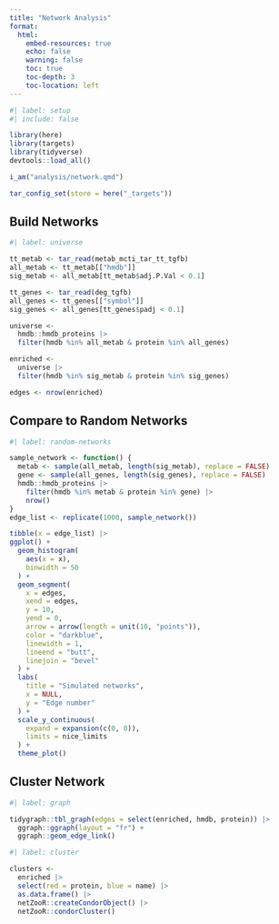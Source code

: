 ```yaml
---
title: "Network Analysis"
format: 
  html:
    embed-resources: true 
    echo: false
    warning: false
    toc: true
    toc-depth: 3
    toc-location: left
---
```


```r
#| label: setup
#| include: false

library(here)
library(targets)
library(tidyverse)
devtools::load_all()

i_am("analysis/network.qmd")

tar_config_set(store = here("_targets"))
```

## Build Networks

```r
#| label: universe

tt_metab <- tar_read(metab_mcti_tar_tt_tgfb)
all_metab <- tt_metab[["hmdb"]]
sig_metab <- all_metab[tt_metab$adj.P.Val < 0.1]

tt_genes <- tar_read(deg_tgfb) 
all_genes <- tt_genes[["symbol"]]
sig_genes <- all_genes[tt_genes$padj < 0.1]

universe <- 
  hmdb::hmdb_proteins |> 
  filter(hmdb %in% all_metab & protein %in% all_genes)

enriched <- 
  universe |> 
  filter(hmdb %in% sig_metab & protein %in% sig_genes)

edges <- nrow(enriched)
```

## Compare to Random Networks

```r
#| label: random-networks

sample_network <- function() {
  metab <- sample(all_metab, length(sig_metab), replace = FALSE)
  gene <- sample(all_genes, length(sig_genes), replace = FALSE)
  hmdb::hmdb_proteins |> 
    filter(hmdb %in% metab & protein %in% gene) |> 
    nrow()
}
edge_list <- replicate(1000, sample_network())

tibble(x = edge_list) |> 
ggplot() +
  geom_histogram(
    aes(x = x), 
    binwidth = 50
  ) + 
  geom_segment(
    x = edges, 
    xend = edges, 
    y = 10, 
    yend = 0, 
    arrow = arrow(length = unit(10, "points")), 
    color = "darkblue", 
    linewidth = 1, 
    lineend = "butt", 
    linejoin = "bevel"
  ) +
  labs(
    title = "Simulated networks", 
    x = NULL, 
    y = "Edge number"
  ) +
  scale_y_continuous(
    expand = expansion(c(0, 0)), 
    limits = nice_limits
  ) +
  theme_plot()
```

## Cluster Network

```r
#| label: graph

tidygraph::tbl_graph(edges = select(enriched, hmdb, protein)) |> 
  ggraph::ggraph(layout = "fr") +
  ggraph::geom_edge_link()
```


```r
#| label: cluster

clusters <- 
  enriched |> 
  select(red = protein, blue = name) |> 
  as.data.frame() |>
  netZooR::createCondorObject() |> 
  netZooR::condorCluster()
```

